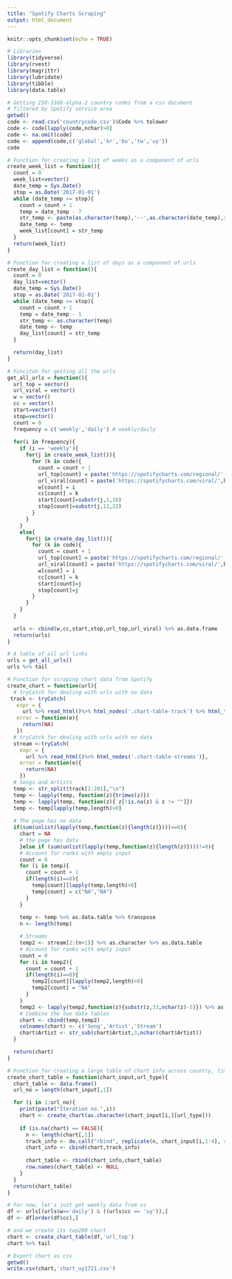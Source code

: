 ---
title: "Spotify Charts Scraping"
output: html_document
---

```{r setup, include=FALSE}
knitr::opts_chunk$set(echo = TRUE)
```

```{r,warning=FALSE,message=FALSE}
# Libraries
library(tidyverse)
library(rvest)
library(magrittr)
library(lubridate)
library(tibble)
library(data.table)
```


```{r}
# Getting ISO-3166-alpha-2 country codes from a csv document 
# filtered by Spotify service area
getwd()
code <- read.csv('countrycode.csv')$Code %>% tolower
code <- code[lapply(code,nchar)>0] 
code <- na.omit(code)
code <- append(code,c('global','kr','bo','tw','uy'))
code
```

```{r}
# Function for creating a list of weeks as a component of urls
create_week_list = function(){
  count = 0
  week_list=vector()
  date_temp = Sys.Date()
  stop = as.Date('2017-01-01')
  while (date_temp >= stop){
    count = count + 1
    temp = date_temp - 7
    str_temp <- paste(as.character(temp),'--',as.character(date_temp),sep="")
    date_temp <- temp
    week_list[count] = str_temp
  }
  return(week_list)
}

```


```{r}
# Function for creating a list of days as a component of urls
create_day_list = function(){
  count = 0
  day_list=vector()
  date_temp = Sys.Date()
  stop = as.Date('2017-01-01')
  while (date_temp >= stop){
    count = count + 1
    temp = date_temp - 1
    str_temp <- as.character(temp)
    date_temp <- temp
    day_list[count] = str_temp
  }

  return(day_list)
}

```


```{r}
# Funciton for getting all the urls
get_all_urls = function(){
  url_top = vector()
  url_viral = vector()
  w = vector()
  cc = vector()
  start=vector()
  stop=vector()
  count = 0
  frequency = c('weekly','daily') # weekly/daily
  
  for(i in frequency){
    if (i == 'weekly'){
      for(j in create_week_list()){
        for (k in code){
          count = count + 1
          url_top[count] = paste('https://spotifycharts.com/regional/',k,'/',i,'/',j,sep="")
          url_viral[count] = paste('https://spotifycharts.com/viral/',k,'/',i,'/',j,sep="")
          w[count] = i
          cc[count] = k
          start[count]=substr(j,1,10)
          stop[count]=substr(j,13,22)
        }
      }
    }
    else{
      for(j in create_day_list()){
        for (k in code){
          count = count + 1
          url_top[count] = paste('https://spotifycharts.com/regional/',k,'/',i,'/',j,sep="")
          url_viral[count] = paste('https://spotifycharts.com/viral/',k,'/',i,'/',j,sep="")
          w[count] = i
          cc[count] = k
          start[count]=j
          stop[count]=j
        }
      }
    }
  }
  
  urls <- cbind(w,cc,start,stop,url_top,url_viral) %>% as.data.frame
  return(urls)
}

```

```{r}
# A table of all url links
urls = get_all_urls()
urls %>% tail
```


```{r}
# Function for scraping chart data from Spotify
create_chart = function(url){
  # tryCatch for dealing with urls with no data
 track <- tryCatch(
   expr = {
     url %>% read_html()%>% html_nodes('.chart-table-track') %>% html_text()},
   error = function(e){
     return(NA)
   })
  # tryCatch for dealing with urls with no data
  stream <-tryCatch(
    expr = {
      url %>% read_html()%>% html_nodes('.chart-table-streams')},
    error = function(e){
      return(NA)
    })
  # Songs and Artists
  temp <- str_split(track[2:201],"\n") 
  temp <- lapply(temp, function(z){trimws(z)})
  temp <- lapply(temp, function(z){ z[!is.na(z) & z != ""]})
  temp <- temp[lapply(temp,length)>0]
  
  # The page has no data
  if(sum(unlist(lapply(temp,function(z){length(z)})))==0){
    chart = NA
    # the page has data
    }else if (sum(unlist(lapply(temp,function(z){length(z)})))!=0){
    # Account for ranks with empty input
    count = 0
    for (i in temp){
      count = count + 1
      if(length(i)==0){
        temp[count][lapply(temp,length)>0]
        temp[count] = c("NA","NA")
      }
    }
    
    temp <- temp %>% as.data.table %>% transpose
    n <- length(temp)

    # Streams
    temp2 <- stream[2:(n+1)] %>% as.character %>% as.data.table
    # Account for ranks with empty input
    count = 0
    for (i in temp2){
      count = count + 1
      if(length(i)==0){
        temp2[count][lapply(temp2,length)>0]
        temp2[count] = "NA"
      }
    }
    temp2 <- lapply(temp2,function(z){substr(z,33,nchar(z)-5)}) %>% as.data.table
    # Combine the two data tables
    chart <- cbind(temp,temp2)
    colnames(chart) <- c('Song','Artist','Stream')
    chart$Artist <- str_sub(chart$Artist,3,nchar(chart$Artist))
  }

  return(chart)
}

```

```{r}
# Function for creating a large table of chart info across country, time, etc.
create_chart_table = function(chart_input,url_type){
  chart_table <- data.frame()
  url_no = length(chart_input[,1])

  for (i in 1:url_no){
    print(paste("Iteration no.",i))
    chart <- create_chart(as.character(chart_input[i,][url_type]))
    
    if (is.na(chart) == FALSE){
      n <- length(chart[,1])
      track_info <- do.call("rbind", replicate(n, chart_input[i,1:4], simplify = FALSE))
      chart_info <- cbind(chart,track_info) 
      
      chart_table <- rbind(chart_info,chart_table)
      row.names(chart_table) <- NULL
    }
  }
  return(chart_table)
}


```

```{r}
# For now, let's just get weekly data from us
df <- urls[(urls$w=='daily') & ((urls$cc == 'uy')),]
df <- df[order(df$cc),]

# and we create its top200 chart
chart <- create_chart_table(df,'url_top')
chart %>% tail
```


```{r}
# Export chart as csv
getwd()
write.csv(chart,'chart_uy1721.csv')
```

